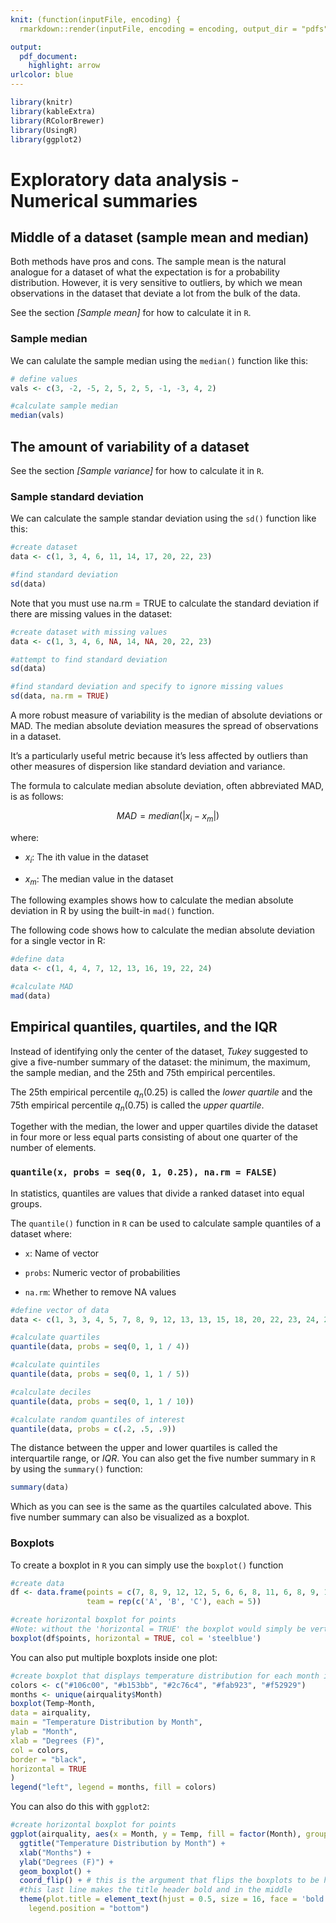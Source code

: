 ```yaml
---
knit: (function(inputFile, encoding) {
  rmarkdown::render(inputFile, encoding = encoding, output_dir = "pdfs") })

output:
  pdf_document:
    highlight: arrow
urlcolor: blue
---
```


```r
library(knitr)
library(kableExtra)
library(RColorBrewer)
library(UsingR)
library(ggplot2)
```

# Exploratory data analysis - Numerical summaries

## Middle of a dataset (sample mean and median)

Both methods have pros and cons. The sample mean is the natural analogue for a dataset of what the expectation is for a probability distribution. However, it is very sensitive to outliers, by which we mean observations in the dataset that deviate a lot from the bulk of the data.

See the section *[Sample mean]* for how to calculate it in `R`.

### Sample median

We can calulate the sample median using the `median()` function like this:
```r
# define values
vals <- c(3, -2, -5, 2, 5, 2, 5, -1, -3, 4, 2)

#calculate sample median
median(vals)
```

## The amount of variability of a dataset

See the section *[Sample variance]* for how to calculate it in `R`.

### Sample standard deviation

We can calculate the sample standar deviation using the `sd()` function like this:

```r
#create dataset
data <- c(1, 3, 4, 6, 11, 14, 17, 20, 22, 23)

#find standard deviation
sd(data)
```
Note that you must use na.rm = TRUE to calculate the standard deviation if there are missing values in the dataset:

```r
#create dataset with missing values
data <- c(1, 3, 4, 6, NA, 14, NA, 20, 22, 23)

#attempt to find standard deviation
sd(data)

#find standard deviation and specify to ignore missing values
sd(data, na.rm = TRUE)
```

A more robust measure of variability is the median of absolute deviations or MAD.
The median absolute deviation measures the spread of observations in a dataset.

It's a particularly useful metric because it's less affected by outliers than other measures of dispersion like standard deviation and variance.

The formula to calculate median absolute deviation, often abbreviated MAD, is as follows:

$$
MAD = median(|x_i - x_m|)
$$

where:

* $x_i$: The ith value in the dataset

* $x_m$: The median value in the dataset

The following examples shows how to calculate the median absolute deviation in R by using the built-in `mad()` function.

The following code shows how to calculate the median absolute deviation for a single vector in R:

```r
#define data
data <- c(1, 4, 4, 7, 12, 13, 16, 19, 22, 24)

#calculate MAD
mad(data)
```

## Empirical quantiles, quartiles, and the IQR

Instead of identifying only the center of the dataset, *Tukey* suggested
to give a five-number summary of the dataset: the minimum, the maximum,
the sample median, and the 25th and 75th empirical percentiles. 

The 25th empirical percentile $q_n(0.25)$ is called the $lower \ quartile$ and the 75th empirical percentile $q_n(0.75)$ is called the $upper \ quartile$. 

Together with the median, the lower and upper quartiles divide the dataset in four more or less equal parts consisting of about one quarter of the number of elements.

### `quantile(x, probs = seq(0, 1, 0.25), na.rm = FALSE)`

In statistics, quantiles are values that divide a ranked dataset into equal groups.

The `quantile()` function in `R` can be used to calculate sample quantiles of a dataset where:

* `x`: Name of vector

* `probs`: Numeric vector of probabilities

* `na.rm`: Whether to remove NA values

```r
#define vector of data
data <- c(1, 3, 3, 4, 5, 7, 8, 9, 12, 13, 13, 15, 18, 20, 22, 23, 24, 28)

#calculate quartiles
quantile(data, probs = seq(0, 1, 1 / 4))

#calculate quintiles
quantile(data, probs = seq(0, 1, 1 / 5))

#calculate deciles
quantile(data, probs = seq(0, 1, 1 / 10))

#calculate random quantiles of interest
quantile(data, probs = c(.2, .5, .9))
```

The distance between the upper and lower quartiles is called the
interquartile range, or $IQR$. You can also get the five number summary in `R` by using the `summary()` function:

```r
summary(data)
```

Which as you can see is the same as the quartiles calculated above. This five number summary can also be visualized as a boxplot.

### Boxplots

To create a boxplot in `R` you can simply use the `boxplot()` function

```r
#create data
df <- data.frame(points = c(7, 8, 9, 12, 12, 5, 6, 6, 8, 11, 6, 8, 9, 13, 17),
                 team = rep(c('A', 'B', 'C'), each = 5))

#create horizontal boxplot for points
#Note: without the 'horizontal = TRUE' the boxplot would simply be vertical
boxplot(df$points, horizontal = TRUE, col = 'steelblue')
```

You can also put multiple boxplots inside one plot:
```r
#create boxplot that displays temperature distribution for each month in the dataset
colors <- c("#106c00", "#b153bb", "#2c76c4", "#fab923", "#f52929")
months <- unique(airquality$Month)
boxplot(Temp~Month,
data = airquality,
main = "Temperature Distribution by Month",
ylab = "Month",
xlab = "Degrees (F)",
col = colors,
border = "black",
horizontal = TRUE
)
legend("left", legend = months, fill = colors)
```

You can also do this with `ggplot2`:

```r
#create horizontal boxplot for points
ggplot(airquality, aes(x = Month, y = Temp, fill = factor(Month), group = Month)) +
  ggtitle("Temperature Distribution by Month") +
  xlab("Months") +
  ylab("Degrees (F)") +
  geom_boxplot() +
  coord_flip() + # this is the argument that flips the boxplots to be horizontal
  #this last line makes the title header bold and in the middle
  theme(plot.title = element_text(hjust = 0.5, size = 16, face = 'bold'),
    legend.position = "bottom")
```